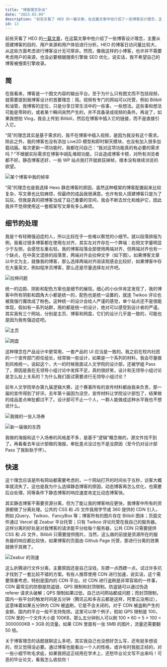 ```yaml
---
title: "博客理念杂谈"
date: "2023.03.09"
description: "前些天看了 HEO 的一篇文章，在这篇文章中他介绍了一些博客设计理念，主要从搭建博客的目的、用户来源和用户体验进行分析。HEO 的博客日访问量比较大，从这些方面考虑进行博客设计无可厚非。然而，像我这样的小博客，也许并不需要考虑用户的来源......"
id: 13
---
```


前些天看了 HEO 的[一篇文章](https://blog.zhheo.com/p/30c885b3.html)，在这篇文章中他介绍了一些博客设计理念，主要从搭建博客的目的、用户来源和用户体验进行分析。HEO 的博客日访问量比较大，从这些方面考虑进行博客设计无可厚非。然而，像我这样的小博客，也许并不需要考虑用户的来源，也没必要根据搜索引擎做 SEO 优化，说实话，我不希望自己的博客被搜索引擎收录。

## 简

在我看来，博客是一个图文内容的输出平台。至于为什么只有图文而不包括视频，就需要提到我博客设计的首要理念：简。视频有专门的网站可以托管，例如 Bilibili 和油管，我博客的定位，只是分享日常生活中的一些事，一些想法。这些事和想法可能是零碎的，或者某个瞬间突然产生的，并不具备录成视频的条件。再说了，如果我想拍 Vlog，我会上传到 Bilibili，然后在博客中插入它的链接，而不是直接引入它。

“简”的理念其实是基于需求的，我不在博客中插入视频，是因为我没有这个需求。除此之外，我的博客也没有添加 Live2D 模型和即时聊天模块，也没有加入很多加载动画。每次更新一项功能时，我都在问自己：“我对这项功能真的有必要的需求吗？”不根据实际需求在博客中胡乱堆砌功能，只会造成博客卡顿，对所有浏览者都不好。静态博客还好，一些 WP 站点我打开就疯狂掉帧，根本没有继续浏览的欲望。

![某个博客中我的帧率](https://article.biliimg.com/bfs/article/b72eabaa55273a5f6b692346f30aa5f337cfe698.png)

“简”的理念也是我选择 Hexo 静态博客的原因，虽然这种框架的博客配置起来比较复杂，写文章也比较麻烦，但最终的成品我很满意。也许有些人搭建博客只是为了玩玩，但我是真的把博客当成了自己重要的空间，我会不断去优化和维护它，因此我并不觉得使用这一套框架写文章有多么麻烦。

## 细节的处理

我是个有轻微强迫症的人，所以比较在乎一些难以察觉的小细节。就以段落排版为例，我看过很多博客都在使用左对齐，其实左对齐存在一个弊端：右侧文字量明显少于左侧，会感觉左重右轻。我的博客段落全部使用两端对齐，但两端对齐也有一个缺点，在中英文混排的段落里，两端对齐会拉伸文字（如下图）。如果博客文章以中文为主，就像我的博客，那么选择两端对齐阅读观感会比较好，如果博客中存在大量英文，例如程序员博客，那么还是尽量选择左对齐吧。

![拉伸问题](https://article.biliimg.com/bfs/article/7779a6fddde37b2c29d6f417982de417ace0a574.png)

统一的边距、阴影和配色方案也是细节的展现。细心的小伙伴肯定发现了，我的博客中所有阴影和圆角大小都是统一的，配色也是统一设置的，就连 Twikoo 评论也被我强行魔改成了粉色。这种统一的设计会给人严谨的感觉，单个站点还不是很能体现，假如有一系列站群，用的都是统一的设计，绝对可以感受到设计者的严谨。其实我有三个网站，分别是主页、博客和网盘，它们的设计几乎是一致的，可能也是因为我有强迫症吧。

![主页](https://article.biliimg.com/bfs/article/ad6dc0446c18cb3467cc489fe73a3650331b755b.png)

![网盘](https://article.biliimg.com/bfs/article/192cbac734b84878f3f3d914309c054ed77783f1.png)

这种理念在产品设计中更常用，一套产品的 UI 应当是一致的。我之前在校内社团的一个宣传部门担任组长，经常做一些设计，如果是一个系列的材料，我会尽量做到风格统一。说起这个，大一的时候我面试人文学院的设计部，还被学姐 Pass 了，原因是我在无领导小组讨论中发挥不足，真的很好笑，设计和无领导小组讨论是怎么扯上关系的？为什么我们面试需要进行无领导小组讨论？

前年人文学院举办第九届逻辑大赛，这个赛事所有的宣传材料都由我来负责，那一届的宣传得到了好评。去年第十届因为没空，宣传材料让学院设计部包了，结果做的成品差点审批都过不了。设计部可不止一个人，一群人能做成这种水平我也不想说什么。

![我做的一张入场券](https://article.biliimg.com/bfs/article/bb9b88e6998227b7025eabcab3ffb4ef08740329.png)

![新一届做的东西](https://article.biliimg.com/bfs/article/6e9abae543f2c6eeee602609ac07046f8fbd4e45.png)

我做的海报和这个入场券的风格差不多，是基于“逻辑”概念做的，源文件找不到了。再看看去年设计部做的海报，审批差点没过也不是没原因（至今仍对设计部 Pass 了我耿耿于怀）。

## 快速

这个理念应该是所有网站都需要考虑的，一个网站打开的时间长于五秒，访客大概率就流失了。这也是我为什么选择静态博客的原因，动态博客再怎么优化，也需要后台处理，同等条件下静态博客的响应速度肯定比动态博客快。

其实静态博客不需要资源分离，但为了能让我的博客响应更快，我博客中所有的资源都做了分离处理。公共的 CSS 和 JS 文件我用字节或 360 提供的 CDN 引入，例如 jQuery、Twikoo、FancyBox 等；博客所有的图片存在 Bilibili 图床；页面文件通过 Vercel 或 Zeabur 平台托管；只有 Twikoo 评论托管在我自己的服务器。这样分离的好处是对我博客的请求能平分给每个服务器，公共 CDN 只需要提供 CSS 和 JS 文件，Bilibili 只需要提供图片。当然，这么做的前提是资源所在的服务器的响应都比较快，如果博客的页面由 Github Page 托管，那进行分离的效果就微乎其微了。

![Zeabur 的测速](https://article.biliimg.com/bfs/article/6801c2ee56d6cd8ca4aef0c3142bffe05bf4198c.png)

这么折腾进行文件分离，主要原因还是自己没钱，东嫖一点西嫖一点，试过许多坑才找到了一套比较不错的方案。有些人推荐使用 CDN 进行加速，说实话，这个需要慎重考虑，特别是国内的 CDN 平台。对 CDN 进行盗刷是非常容易的一件事，CDN 最常见的防御是防盗链、QPS 限制和封顶限制。防盗链可以通过伪造 referer 请求头破解；QPS 限制如果过低，自己访问网站都成问题；而封顶限制，国内一些平台的触发时间是五分钟（腾讯云和多吉云都是这样，阿里云没用过），这意味着如果五分钟内 CDN 被盗刷，它是不会关闭的。对于 CDN 被盗刷产生的金额，国内的平台一般不支持免除。这里可以举个例子，假如 QPS 限制是 100，CDN 里的一个文件大小是 100KB，那么五分钟别人可以刷 100 × 60 × 5 × 100 = 3000000KB = 3GB 的流量。如果 CDN 里面有一张 5MB 的图片，流量还需要翻 50 倍。

关于博客理念的话题就聊这么多吧，其实我自己也没想好怎么写，还有挺多想说的，但又觉得没必要。通过博客也能看出一个人的性格，或许有时我挺正经的，对一些小细节吹毛求疵，如果我把这正经用在学术上，还愁毕业论文写不出来吗！可恶的毕业论文，看我怎么收拾你！
